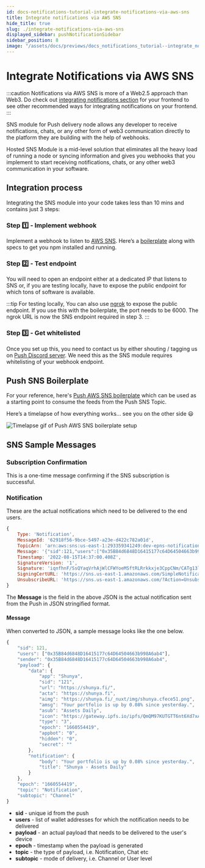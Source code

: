 ```yaml
---
id: docs-notifications-tutorial-integrate-notifications-via-aws-sns
title: Integrate notifications via AWS SNS
hide_title: true
slug: ./integrate-notifications-via-aws-sns
displayed_sidebar: pushNotificationSidebar
sidebar_position: 8
image: "/assets/docs/previews/docs_notifications_tutorial--integrate_notifications_via_aws_sns.png"
---
```


# Integrate Notifications via AWS SNS

:::caution
Notifications via AWS SNS is more of a Web2.5 approach than Web3. Do check out [integrating notifications section](/docs/notifications/build/integrating-notifications "Learn how to integrate notifications from Push protocol to your frontend") for your frontend to see other recommended ways for integrating notifications on your frontend.
:::

SNS module for Push delivery node allows any developer to receive notifications, chats, or any other form of web3 communication directly to the platform they are building with the help of webhooks.

Hosted SNS Module is a mid-level solution that eliminates all the heavy load of running a node or syncing information and gives you webhooks that you implement to start receiving notifications, chats, or any other web3 communication in your software.

## Integration process

Integrating the SNS module into your code takes less than 10 mins and contains just 3 steps:

### Step 1️⃣ - Implement webhook

Implement a webhook to listen to [AWS SNS](https://docs.aws.amazon.com/sdk-for-javascript/v2/developer-guide/sns-examples.html "Example of AWS SNS"). Here’s a [boilerplate](https://github.com/ethereum-push-notification-service/push-sns-boilerplate "Push SNS boilerplate repo") along with specs to get you npm installed and running.

### Step 2️⃣ - Test endpoint

You will need to open an endpoint either at a dedicated IP that listens to SNS or, if you are testing locally, have to expose the public endpoint for which tons of software is available.

:::tip
For testing locally, You can also use [ngrok](https://ngrok.com/download "ngrok download link") to expose the public endpoint. If you use this with the boilerplate, the port needs to be 6000. The ngrok URL is now the SNS endpoint required in step 3.
:::

### Step 3️⃣ - Get whitelisted

Once you set up this, you need to contact us by either shouting / tagging us on [Push Discord server](https://discord.com/invite/pushprotocol "Invite link to Push Discord server"). We need this as the SNS module requires whitelisting of your webhook endpoint.

## Push SNS Boilerplate

For your reference, here's [Push AWS SNS boilerplate](https://github.com/ethereum-push-notification-service/push-sns-boilerplate "Push AWS SNS boilerplate") which can be used as a starting point to consume the feeds from the Push SNS Topic.

Here’s a timelapse of how everything works… see you on the other side 😃

![Timelapse gif of Push AWS SNS boilerplate setup](/assets/docs/notifications/tutorials/tutorial-create-channel/knowYourChannel.png "Representation of how to setup Push SNS AWS boilerplate")

## SNS Sample Messages

### Subscription Confirmation

This is a one-time message confirming if the SNS subscription is successful.

### Notification

These are the actual notifications which need to be delivered to the end users.

```js
{
    Type: 'Notification',
    MessageId: '62918f56-9bce-5497-a23e-d422c782a01d',
    TopicArn: 'arn:aws:sns:us-east-1:293359341249:dev-epns-notifications',
    Message: '{"sid":121,"users":["0x35B84d6848D16415177c64D64504663b998A6ab4"],"payload":{"apns":{"payload":{"aps":{"category":"withappicon","mutable-content":1,"content-available":1}},"fcm_options":{"image":"https://gateway.ipfs.io/ipfs/QmQM97KUTGTT6nt6Xd7xAJpdGB8adiJ1LVUJoN8RoFUYfx"}},"data":{"app":"Shunya","sid":"121","url":"https://shunya.fi/","acta":"https://shunya.fi","aimg":"https://shunya.fi/_nuxt/img/shunya.cfece51.png","amsg":"Your portfolio is up by 0.08% since yesterday.","asub":"Assets Daily","icon":"https://gateway.ipfs.io/ipfs/QmQM97KUTGTT6nt6Xd7xAJpdGB8adiJ1LVUJoN8RoFUYfx","type":"3","epoch":"1660554419","appbot":"0","hidden":"0","secret":""},"android":{"notification":{"icon":"@drawable/ic_stat_name","color":"#e20880","image":"https://gateway.ipfs.io/ipfs/QmQM97KUTGTT6nt6Xd7xAJpdGB8adiJ1LVUJoN8RoFUYfx","default_vibrate_timings":true}},"notification":{"body":"Your portfolio is up by 0.08% since yesterday.","title":"Shunya - Assets Daily"}},"epoch":"1660554419","topic":"Notification","subtopic":"Channel"}',
    Timestamp: '2022-08-15T14:37:00.408Z',
    SignatureVersion: '1',
    Signature: 'iqnfhnF/SsQYaqVrhAjWlCFWYoeMSftRLRrkkxje3CppCNm/CATg13ljIz0tChVa7OJEoaVI/tpUERiuhZ9wxuGmDI6ReaGORam4Yda4CC0HqfitqYG8M0AamScXgiqN9hgcGHbbitYQWWIp2vmFKC+P1j9Hq9Lz19fBlHz1/9hJwHlRfKDADqh1I15wERZZGGUu//Z+S6bnJ9k2JrektKDNRukSihSU1u07563RirE+EJ6TCxQGUY4GzuuwlOu6vj9ESsVE4mBdfxnmNLsZoVBl87KHg7/z9Uh1IJTqkdRyN5+XXg4XDE1puYr9qypfhk8abmZQIrn5obrHDe+ZBQ==',
    SigningCertURL: 'https://sns.us-east-1.amazonaws.com/SimpleNotificationService-56e67fcb41f6fec09b0196692625d385.pem',
    UnsubscribeURL: 'https://sns.us-east-1.amazonaws.com/?Action=Unsubscribe&SubscriptionArn=arn:aws:sns:us-east-1:293359341249:dev-epns-notifications:cc473de2-b46e-462c-95d4-178580487a26'
}
```

The **Message** is the field in the above JSON is the actual notification sent from the Push in JSON stringified format.

#### Message

When converted to JSON, a sample message looks like the one below.

```js
{
	"sid": 121,
	"users": ["0x35B84d6848D16415177c64D64504663b998A6ab4"],
	"sender": "0x35B84d6848D16415177c64D64504663b998A6ab4",
	"payload": {
		"data": {
			"app": "Shunya",
			"sid": "121",
			"url": "https://shunya.fi/",
			"acta": "https://shunya.fi",
			"aimg": "https://shunya.fi/_nuxt/img/shunya.cfece51.png",
			"amsg": "Your portfolio is up by 0.08% since yesterday.",
			"asub": "Assets Daily",
			"icon": "https://gateway.ipfs.io/ipfs/QmQM97KUTGTT6nt6Xd7xAJpdGB8adiJ1LVUJoN8RoFUYfx",
			"type": "3",
			"epoch": "1660554419",
			"appbot": "0",
			"hidden": "0",
			"secret": ""
		},
		"notification": {
			"body": "Your portfolio is up by 0.08% since yesterday.",
			"title": "Shunya - Assets Daily"
		}
	},
	"epoch": "1660554419",
	"topic": "Notification",
	"subtopic": "Channel"
}
```

- **sid** - unique id from the push
- **users** - list of wallet addresses for which the notification needs to be delivered
- **payload** - an actual payload that needs to be delivered to the user's device
- **epoch** - timestamp when the payload is generated
- **topic** - the type of payload, i.e. Notification, Chat etc
- **subtopic** - mode of delivery, i.e. Channel or User level
